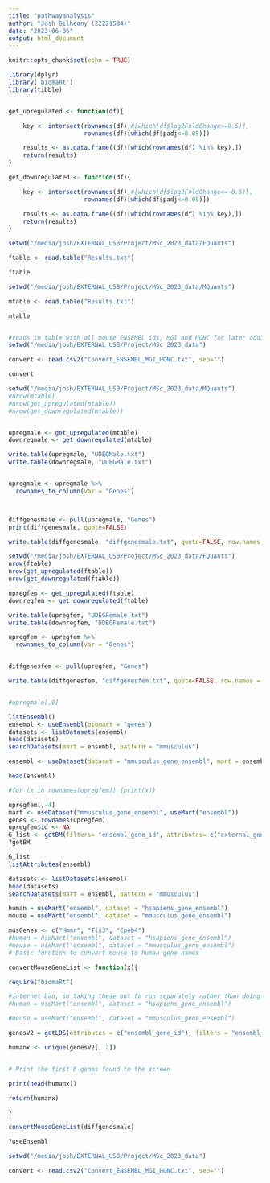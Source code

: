 ```yaml
---
title: "pathwayanalysis"
author: "Josh Gilheany (22221584)"
date: "2023-06-06"
output: html_document
---
```


```r
knitr::opts_chunk$set(echo = TRUE)
```

```r
library(dplyr)
library('biomaRt')
library(tibble)


get_upregulated <- function(df){

	key <- intersect(rownames(df),#[which(df$log2FoldChange>=0.5)], 
	                 rownames(df)[which(df$padj<=0.05)])

    results <- as.data.frame((df)[which(rownames(df) %in% key),])
	return(results)
}

get_downregulated <- function(df){

  	key <- intersect(rownames(df),#[which(df$log2FoldChange<=-0.5)], 
  	                 rownames(df)[which(df$padj<=0.05)])

  	results <- as.data.frame((df)[which(rownames(df) %in% key),])
  	return(results)
}
```


```r
setwd("/media/josh/EXTERNAL_USB/Project/MSc_2023_data/FQuants")

ftable <- read.table("Results.txt")

ftable

setwd("/media/josh/EXTERNAL_USB/Project/MSc_2023_data/MQuants")

mtable <- read.table("Results.txt")

mtable


#reads in table with all mouse ENSEMBL ids, MGI and HGNC for later addition
setwd("/media/josh/EXTERNAL_USB/Project/MSc_2023_data")

convert <- read.csv2("Convert_ENSEMBL_MGI_HGNC.txt", sep="")

convert
```

```r
setwd("/media/josh/EXTERNAL_USB/Project/MSc_2023_data/MQuants")
#nrow(mtable)
#nrow(get_upregulated(mtable))
#nrow(get_downregulated(mtable))


upregmale <- get_upregulated(mtable)
downregmale <- get_downregulated(mtable)

write.table(upregmale, "UDEGMale.txt")
write.table(downregmale, "DDEGMale.txt")


upregmale <- upregmale %>% 
  rownames_to_column(var = "Genes")



diffgenesmale <- pull(upregmale, "Genes")
print(diffgenesmale, quote=FALSE)

write.table(diffgenesmale, "diffgenesmale.txt", quote=FALSE, row.names = FALSE)

setwd("/media/josh/EXTERNAL_USB/Project/MSc_2023_data/FQuants")
nrow(ftable)
nrow(get_upregulated(ftable))
nrow(get_downregulated(ftable))

upregfem <- get_upregulated(ftable)
downregfem <- get_downregulated(ftable)

write.table(upregfem, "UDEGFemale.txt")
write.table(downregfem, "DDEGFemale.txt")

upregfem <- upregfem %>% 
  rownames_to_column(var = "Genes")


diffgenesfem <- pull(upregfem, "Genes")

write.table(diffgenesfem, "diffgenesfem.txt", quote=FALSE, row.names = FALSE)


#upregmale[,0]

```

```r
listEnsembl()
ensembl <- useEnsembl(biomart = "genes")
datasets <- listDatasets(ensembl)
head(datasets)
searchDatasets(mart = ensembl, pattern = "mmusculus")
```

```r
ensembl <- useDataset(dataset = "mmusculus_gene_ensembl", mart = ensembl)

head(ensembl)
```



```r

#for (x in rownames(upregfem)) {print(x)}

upregfem[,-4]
mart <- useDataset("mmusculus_gene_ensembl", useMart("ensembl"))
genes <- rownames(upregfem)
upregfem$id <- NA
G_list <- getBM(filters= "ensembl_gene_id", attributes= c("external_gene_name"),values=genes,mart= mart)
?getBM

G_list
listAttributes(ensembl)

datasets <- listDatasets(ensembl)
head(datasets)
searchDatasets(mart = ensembl, pattern = "mmusculus")
```

```r
human = useMart("ensembl", dataset = "hsapiens_gene_ensembl")
mouse = useMart("ensembl", dataset = "mmusculus_gene_ensembl")
```



```r
musGenes <- c("Hmmr", "Tlx3", "Cpeb4")
#human = useMart("ensembl", dataset = "hsapiens_gene_ensembl")
#mouse = useMart("ensembl", dataset = "mmusculus_gene_ensembl")
# Basic function to convert mouse to human gene names

convertMouseGeneList <- function(x){

require("biomaRt")

#internet bad, so taking these out to run separately rather than doing each time
#human = useMart("ensembl", dataset = "hsapiens_gene_ensembl")

#mouse = useMart("ensembl", dataset = "mmusculus_gene_ensembl")

genesV2 = getLDS(attributes = c("ensembl_gene_id"), filters = "ensembl_gene_id", values = x , mart = mouse, attributesL = c("hgnc_symbol"), martL = human, uniqueRows=T)

humanx <- unique(genesV2[, 2])


# Print the first 6 genes found to the screen

print(head(humanx))

return(humanx)

}
```

```r
convertMouseGeneList(diffgenesmale)

?useEnsembl
```
```r
setwd("/media/josh/EXTERNAL_USB/Project/MSc_2023_data")

convert <- read.csv2("Convert_ENSEMBL_MGI_HGNC.txt", sep="")



```


